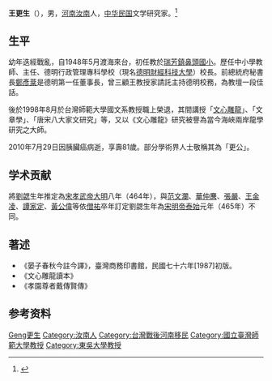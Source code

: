 '''王更生'''（{{bd|1928年|7月20日|2010年|7月29日|catIdx=Wang王更生}}），男，[[河南|河南]][[汝南|汝南]]人，[[中华民国|中华民国]]文学研究家。<ref>{{Cite web |url=http://www.cdnews.com.tw/cdnews_site/docDetail.jsp?coluid=122&docid=101278216 |title=文訊雜誌第299期--人物春秋 ／敢有龍吟動地哀----悼恩師王更生先生 |access-date=2012-02-24 |archive-url=https://web.archive.org/web/20160304081439/http://www.cdnews.com.tw/cdnews_site/docDetail.jsp?coluid=122&docid=101278216 |archive-date=2016-03-04 |dead-url=yes }}</ref>

== 生平 ==
幼年迭經戰亂，自1948年5月渡海來台，初任教於[[瑞芳鎮|瑞芳鎮]][[新北市瑞芳區鼻頭國民小學|鼻頭國小]]。歷任中小學教師、主任、德明行政管理專科學校（現名[[德明財經科技大學|德明財經科技大學]]）校長。前總統府秘書長[[鄭彥棻|鄭彥棻]]是德明第一任董事長，曾三顧王教授家請託主持德明校務，為教壇一段佳話。

後於1998年8月於台灣師範大學國文系教授職上榮退，其間講授「[[文心雕龍|文心雕龍]]」、「文章學」、「唐宋八大家文研究」等，又以《文心雕龍》研究被譽為當今海峽兩岸龍學研究之大師。

2010年7月29日因胰臟癌病逝，享壽81歲。部分學術界人士敬稱其為「更公」。

== 学术贡献 ==
將[[劉勰|劉勰]]生年推定為[[宋孝武帝|宋孝武帝]][[大明|大明]]八年（464年），與[[范文瀾|范文瀾]]、[[華仲麐|華仲麐]]、[[張嚴|張嚴]]、[[王金凌|王金凌]]、[[譚家定|譚家定]]、[[黃公偉|黃公偉]]等依[[僧祐|僧祐]]卒年訂定劉勰生年為[[宋明帝|宋明帝]][[泰始_(刘宋)|泰始]]元年（465年）不同。

== 著述 ==
*《晏子春秋今註今譯》，臺灣商務印書館，民國七十六年[1987]初版。
*《文心雕龍讀本》
*《孝園尊者戴傳賢傳》

== 参考资料 ==
{{reflist}}

{{Authority control}}
{{DEFAULTSORT:Wang王更生}}
[[Category:王姓|Geng更生]]
[[Category:汝南人|Category:汝南人]]
[[Category:台灣戰後河南移民|Category:台灣戰後河南移民]]
[[Category:國立臺灣師範大學教授|Category:國立臺灣師範大學教授]]
[[Category:東吳大學教授|Category:東吳大學教授]]